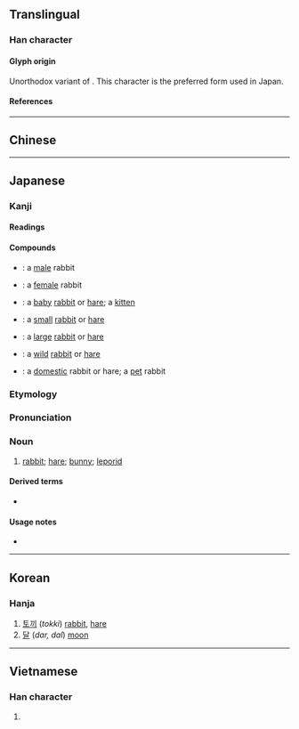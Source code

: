 {{also|兔}}
{{character info/new}}
==Translingual==

===Han character===
{{Han char|rn=10|rad=儿|as=05|sn=7|four=|canj=HLAI}}

====Glyph origin====
Unorthodox variant of {{l|mul|兔}}. This character is the preferred form used in Japan.

====References====
{{Han ref|kx=0124.240|dkj=01359|dj=0264.040|hdz=10270.050|uh=514E}}

----

==Chinese==
{{zh-see|兔|v}}

----

==Japanese==

===Kanji===
{{ja-kanji|grade=n|rs=儿05}}

====Readings====
{{ja-readings
|goon=つ
|kanon=と
|kun=うさぎ-
}}

====Compounds====
* {{ja-r|雄兎|おす.うさぎ}}: a [[male]] rabbit
* {{ja-r|雌兎|めす.うさぎ}}: a [[female]] rabbit
* {{ja-r|子兎|こ.うさぎ}}: a [[baby]] [[rabbit]] or [[hare]]; a [[kitten]]
* {{ja-r|小兎|こ.うさぎ}}: a [[small]] [[rabbit]] or [[hare]]
* {{ja-r|大兎|だい.うさぎ}}: a [[large]] [[rabbit]] or [[hare]]
* {{ja-r|野兎|の.うさぎ}}: a [[wild]] [[rabbit]] or [[hare]]
* {{ja-r|家兎|いえ.うさぎ}}: a [[domestic]] rabbit or hare; a [[pet]] rabbit

===Etymology===
{{ja-kanjitab|うさぎ|yomi=k}}
{{wp|lang=ja|ウサギ}}
{{rfe|lang=ja}}

===Pronunciation===
{{ja-pron|うさぎ|acc=h|acc_ref=NHK|y=k}}

===Noun===
{{ja-noun|うさぎ|ウサギ|count=羽}}

# [[rabbit]]; [[hare]]; [[bunny]]; [[leporid]]

====Derived terms====
* {{ja-r|卯|う}}

====Usage notes====
* {{U:ja:biology|ウサギ}}

{{cln|ja|basic words|sort=うさぎ}}
{{topics|ja|Rabbits|Hares|sort=うさぎ}}

----

==Korean==

===Hanja===
{{ko-hanja|hangeul=토|rv=to|mr=t'o}}

# [[토끼]] (''tokki'') [[rabbit]], [[hare]]
# [[달]] (''dar, dal'') [[moon]]

----

==Vietnamese==

===Han character===
{{vi-hantu|[[thỏ]], [[thố]], [[kim]]|rs=儿05}}

# {{defn|lang=vi|sort=儿05}}